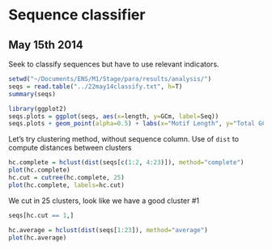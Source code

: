 # Sequence classifier #

## May 15th 2014 ##
Seek to classify sequences but have to use relevant indicators.
```r
setwd("~/Documents/ENS/M1/Stage/para/results/analysis/")
seqs = read.table("../22may14classify.txt", h=T)
summary(seqs)

library(ggplot2)
seqs.plots = ggplot(seqs, aes(x=length, y=GCm, label=Seq))
seqs.plots + geom_point(alpha=0.5) + labs(x="Motif Length", y="Total GC Content")
```

Let's try clustering method, without sequence column. Use of `dist` to compute distances between clusters
```r
hc.complete = hclust(dist(seqs[c(1:2, 4:23)]), method="complete")
plot(hc.complete)
hc.cut = cutree(hc.complete, 25)
plot(hc.complete, labels=hc.cut)
```
We cut in 25 clusters, look like we have a good cluster #1
```r
seqs[hc.cut == 1,]
```
```r
hc.average = hclust(dist(seqs[1:23]), method="average")
plot(hc.average)
```

